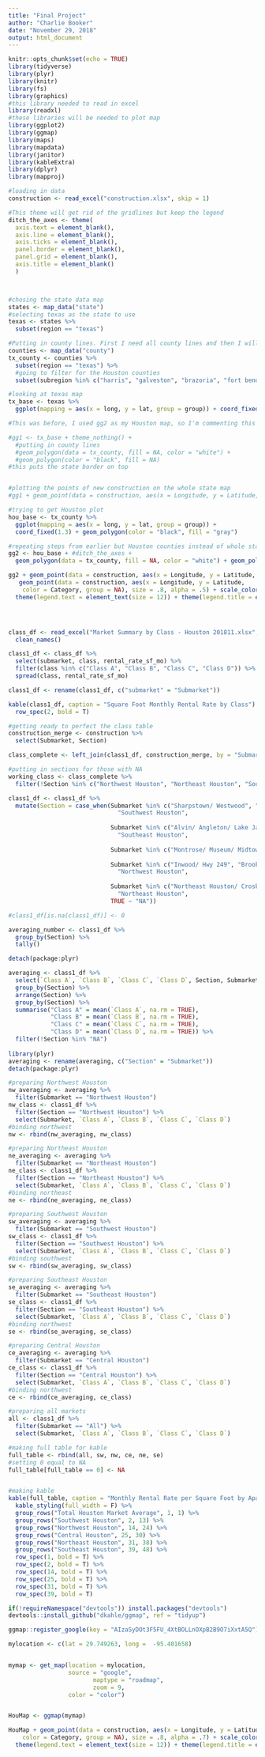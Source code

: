 ```yaml
---
title: "Final Project"
author: "Charlie Booker"
date: "November 29, 2018"
output: html_document
---
```


```r
knitr::opts_chunk$set(echo = TRUE)
library(tidyverse)
library(plyr)
library(knitr)
library(fs)
library(graphics)
#this library needed to read in excel
library(readxl)
#these libraries will be needed to plot map
library(ggplot2)
library(ggmap)
library(maps)
library(mapdata)
library(janitor)
library(kableExtra)
library(dplyr)
library(mapproj)
```

```r
#loading in data
construction <- read_excel("construction.xlsx", skip = 1)
```

```r
#This theme will get rid of the gridlines but keep the legend
ditch_the_axes <- theme(
  axis.text = element_blank(),
  axis.line = element_blank(),
  axis.ticks = element_blank(),
  panel.border = element_blank(),
  panel.grid = element_blank(),
  axis.title = element_blank()
  )



#chosing the state data map
states <- map_data("state")
#selecting texas as the state to use
texas <- states %>%
  subset(region == "texas")

#Putting in county lines. First I need all county lines and then I will subset for Texas to get Texas county lines
counties <- map_data("county")
tx_county <- counties %>%
  subset(region == "texas") %>%
  #going to filter for the Houston counties
  subset(subregion %in% c("harris", "galveston", "brazoria", "fort bend", "waller", "montgomery", "chambers"))

#looking at texas map
tx_base <- texas %>%
  ggplot(mapping = aes(x = long, y = lat, group = group)) + coord_fixed(1.3) + geom_polygon(color = "black", fill = "gray")

#This was before, I used gg2 as my Houston map, so I'm commenting this out

#gg1 <- tx_base + theme_nothing() +
  #putting in county lines
  #geom_polygon(data = tx_county, fill = NA, color = "white") + 
  #geom_polygon(color = "black", fill = NA)
#this puts the state border on top


#plotting the points of new construction on the whole state map
#gg1 + geom_point(data = construction, aes(x = Longitude, y = Latitude, group = NA), color = "yellow", size = 1)

#trying to get Houston plot
hou_base <- tx_county %>%
  ggplot(mapping = aes(x = long, y = lat, group = group)) + 
  coord_fixed(1.3) + geom_polygon(color = "black", fill = "gray")

#repeating steps from earlier but Houston counties instead of whole state of Texas. Trying to get Houston plot continued
gg2 <- hou_base + #ditch_the_axes + 
  geom_polygon(data = tx_county, fill = NA, color = "white") + geom_polygon(color = "black", fill = NA)

gg2 + geom_point(data = construction, aes(x = Longitude, y = Latitude, group = NA), color = "black", size = 1, alpha = .5) +
   geom_point(data = construction, aes(x = Longitude, y = Latitude, 
    color = Category, group = NA), size = .8, alpha = .5) + scale_color_manual(values = c("red", "blue", "yellow")) + 
  theme(legend.text = element_text(size = 12)) + theme(legend.title = element_text(size = 15, face = "bold"))





```

```r
class_df <- read_excel("Market Summary by Class - Houston 201811.xlsx", skip = 1) %>%
  clean_names()

class1_df <- class_df %>% 
  select(submarket, class, rental_rate_sf_mo) %>%
  filter(class %in% c("Class A", "Class B", "Class C", "Class D")) %>%
  spread(class, rental_rate_sf_mo)

class1_df <- rename(class1_df, c("submarket" = "Submarket"))

kable(class1_df, caption = "Square Foot Monthly Rental Rate by Class") %>% kable_styling(full_width = F) %>%
  row_spec(2, bold = T)
```


```r
#getting ready to perfect the class table
construction_merge <- construction %>%
  select(Submarket, Section)

class_complete <- left_join(class1_df, construction_merge, by = "Submarket")

#putting in sections for those with NA
working_class <- class_complete %>%
  filter(!Section %in% c("Northwest Houston", "Northeast Houston", "Southwest Houston", "Southeast Houston", "Central Houston"))

class1_df <- class1_df %>%
  mutate(Section = case_when(Submarket %in% c("Sharpstown/ Westwood", "Woodlake/ Westheimer", "Westpark/ Bissonnet", "Westchase", "Braeswood/ Fondren SW", "Almeda/ South Main", "Galleria/ Uptown", "Energy Corridor/ CityCentre/ Briar Forest", "Alief", "Sugar Land/ Stafford/ Sienna", "Richmond/ Rosenberg" ) ~
                               "Southwest Houston",
                             
                             Submarket %in% c("Alvin/ Angleton/ Lake Jackson", "Hwy 288 South/ Pearland West", "U of H/ I-45 South", "Beltway 8 / I-45 South", "Pasadena/ Deer Park/ La Porte", "Friendswood/ Pearland East", "Clear Lake/ Webster/ League City", "Baytown", "Dickinson/ Galveston") ~
                               "Southeast Houston",
                             
                             Submarket %in% c("Montrose/ Museum/ Midtown", "Highland Village/ Upper Kirby/ West U", "Med Center/ Braes Bayou", "Heights/ Washington Ave", "Downtown") ~ "Central Houston",
                     
                             Submarket %in% c("Inwood/ Hwy 249", "Brookhollow/ Northwest Crossing", "Memorial/ Spring Branch", "Willowbrook/ Champions/ Ella", "Jersey Village/ Cypress", "Bear Creek/ Copperfield/ Fairfield", "Katy/ Cinco Ranch/ Waterside", "Tomball/ Spring", "Woodlands/ Conroe South", "Conroe North/ Montgomery") ~ 
                               "Northwest Houston",
                             
                             Submarket %in% c("Northeast Houston/ Crosby", "Greenspoint/ Northborough/ Aldine", "FM 1960 East/ IAH Airport", "I-10 East/ Woodforest/ Channelview", "I-69 North", "Northline", "Lake Houston/ Kingwood") ~ 
                               "Northeast Houston",
                             TRUE ~ "NA"))

#class1_df[is.na(class1_df)] <- 0
```


```r
averaging_number <- class1_df %>%
  group_by(Section) %>%
  tally()

detach(package:plyr)

averaging <- class1_df %>%
  select(`Class A`, `Class B`, `Class C`, `Class D`, Section, Submarket) %>%
  group_by(Section) %>%
  arrange(Section) %>%
  group_by(Section) %>%
  summarise("Class A" = mean(`Class A`, na.rm = TRUE),
            "Class B" = mean(`Class B`, na.rm = TRUE),
            "Class C" = mean(`Class C`, na.rm = TRUE),
            "Class D" = mean(`Class D`, na.rm = TRUE)) %>%
  filter(!Section %in% "NA") 
 
library(plyr)
averaging <- rename(averaging, c("Section" = "Submarket"))
detach(package:plyr)

#preparing Northwest Houston
nw_averaging <- averaging %>%
  filter(Submarket == "Northwest Houston")
nw_class <- class1_df %>%
  filter(Section == "Northwest Houston") %>%
  select(Submarket, `Class A`, `Class B`, `Class C`, `Class D`)
#binding northwest
nw <- rbind(nw_averaging, nw_class)

#preparing Northeast Houston
ne_averaging <- averaging %>%
  filter(Submarket == "Northeast Houston")
ne_class <- class1_df %>%
  filter(Section == "Northeast Houston") %>%
  select(Submarket, `Class A`, `Class B`, `Class C`, `Class D`)
#binding northeast
ne <- rbind(ne_averaging, ne_class)

#preparing Southwest Houston
sw_averaging <- averaging %>%
  filter(Submarket == "Southwest Houston")
sw_class <- class1_df %>%
  filter(Section == "Southwest Houston") %>%
  select(Submarket, `Class A`, `Class B`, `Class C`, `Class D`)
#binding southwest
sw <- rbind(sw_averaging, sw_class)

#preparing Southeast Houston
se_averaging <- averaging %>%
  filter(Submarket == "Southeast Houston")
se_class <- class1_df %>%
  filter(Section == "Southeast Houston") %>%
  select(Submarket, `Class A`, `Class B`, `Class C`, `Class D`)
#binding northwest
se <- rbind(se_averaging, se_class)

#preparing Central Houston
ce_averaging <- averaging %>%
  filter(Submarket == "Central Houston")
ce_class <- class1_df %>%
  filter(Section == "Central Houston") %>%
  select(Submarket, `Class A`, `Class B`, `Class C`, `Class D`)
#binding northwest
ce <- rbind(ce_averaging, ce_class)

#preparing all markets
all <- class1_df %>%
  filter(Submarket == "All") %>%
  select(Submarket, `Class A`, `Class B`, `Class C`, `Class D`)

#making full table for kable
full_table <- rbind(all, sw, nw, ce, ne, se)
#setting 0 equal to NA
full_table[full_table == 0] <- NA


#making kable
kable(full_table, caption = "Monthly Rental Rate per Square Foot by Apartment Class", digits = round(3)) %>%
  kable_styling(full_width = F) %>%
  group_rows("Total Houston Market Average", 1, 1) %>%
  group_rows("Southwest Houston", 2, 13) %>%
  group_rows("Northwest Houston", 14, 24) %>%
  group_rows("Central Houston", 25, 30) %>%
  group_rows("Northeast Houston", 31, 38) %>%
  group_rows("Southeast Houston", 39, 48) %>%
  row_spec(1, bold = T) %>%
  row_spec(2, bold = T) %>%
  row_spec(14, bold = T) %>%
  row_spec(25, bold = T) %>%
  row_spec(31, bold = T) %>%
  row_spec(39, bold = T)


```

```r
if(!requireNamespace("devtools")) install.packages("devtools")
devtools::install_github("dkahle/ggmap", ref = "tidyup")

ggmap::register_google(key = "AIzaSyDOt3F5FU_4XtBOLLnOXpB2B9O7iXxtA5Q")

mylocation <- c(lat = 29.749263, long =  -95.401658)


mymap <- get_map(location = mylocation,
                 source = "google",
                        maptype = "roadmap",
                        zoom = 9,
                 color = "color")


HouMap <- ggmap(mymap)

HouMap + geom_point(data = construction, aes(x = Longitude, y = Latitude, 
    color = Category, group = NA), size = .8, alpha = .7) + scale_color_manual(values = c("red", "blue", "deepskyblue")) + 
  theme(legend.text = element_text(size = 12)) + theme(legend.title = element_text(size = 15, face = "bold")) + ditch_the_axes
```


